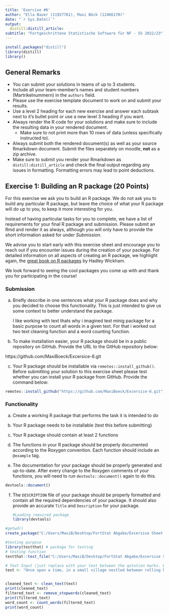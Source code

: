 ```yaml
---
title: 'Exercise #6'
author: "Ella Bauer (11927761), Maxi Böck (12466170)"
date: "`r Sys.Date()`"
output:
  distill:distill_article:
subtitle: "Fortgeschrittene Statistische Software für NF - SS 2022/23"
---
```


```r
install.packages("distill")
library(distill)
library()
```

## General Remarks

-   You can submit your solutions in teams of up to 3 students.
-   Include all your team-member's names and student numbers
    (Martrikelnummern) in the `authors` field.
-   Please use the exercise template document to work on and submit your
    results.
-   Use a level 2 heading for each new exercise and answer each subtask
    next to it's bullet point or use a new level 3 heading if you want.
-   Always render the R code for your solutions and make sure to include
    the resulting data in your rendered document.
    -   Make sure to not print more than 10 rows of data (unless
        specifically instructed to).
-   Always submit both the rendered document(s) as well as your source
    Rmarkdown document. Submit the files separately on moodle, **not**
    as a zip archive.
-   Make sure to submit you render your Rmarkdown as
    `distill:distill_article` and check the final output regarding any
    issues in formatting. Formatting errors may lead to point
    deductions.

## Exercise 1: Building an R package (20 Points)

For this exercise we ask you to build an R package. We do not ask you to
build any particular R package, but leave the choice of what your R
package will do up to you, to keep it more interesting for you.

Instead of having particular tasks for you to complete, we have a list
of requirements for your final R package and submission. Please submit
an Rmd and render it as always, although you will only have to provide
the short information asked for under *Submission*.

We advise you to start early with this exercise sheet and encourage you
to reach out if you encounter issues during the creation of your
package. For detailed information on all aspects of creating an R
package, we highlight again, the [great book on R
packages](https://r-pkgs.org/) by Hadley Wickham.

We look forward to seeing the cool packages you come up with and thank
you for participating in the course!

### Submission

a)  Briefly describe in one sentences what your R package does and why
    you decided to choose this functionality. This is just intended to
    give us some context to better understand the package.
    
    I like working with text thats why i imagined text minig package for a basic purpose to count all words in a given text.
    For that i worked out two text cleaning function and a word counting function.
    
    
b)  To make installation easier, your R package should be in a public
    repository on GitHub. Provide the URL to the GitHub repository
    below:

https://github.com/MaxiBoeck/Excersice-6.git

c)  Your R package should be installable via
    `remotes::install_github()`. Before submitting your solution to this
    exercise sheet please test whether you can install your R package
    from GitHub. Provide the command below:
    
```r
remotes::install_github("https://github.com/MaxiBoeck/Excersice-6.git")
```

### Functionality

a)  Create a working R package that performs the task it is intended to
    do

b)  Your R package needs to be installable (test this before submitting)

c)  Your R package should contain at least 2 functions

d)  The functions in your R package should be properly documented
    according to the Roxygen convention. Each function should include an
    `@example` tag.

e)  The documentation for your package should be properly generated and
    up-to-date. After every change to the Roxygen comments of your
    functions, you will need to run `devtools::document()` again to do
    this.
```r
devtools::document()
```

f)  The `DESCRIPTION` file of your package should be properly formatted
    and contain all the required dependencies of your package. It should
    also provide an accurate `Title` and `Description` for your package.
    
    
    ```r
#Loading reeuired package
library(devtools)
```


```r
#getwd()
create_package("C:/Users/MaxiB/Desktop/FortStat Abgabe/Excersise Sheet 6/Excersice6")
```

    
    
```r
#testing purpose 
library(testthat) # package for testing
# testing function
testthat::test_file("C:/Users/MaxiB/Desktop/FortStat Abgabe/Excersise Sheet 6/Excersice-6/Tests/tests.R")
```
    
    
```r
# Text Input (just replace with your text between the qotation marks. Works best with Blocktext without qotation marks. You can use English or German texts. This example text is from Chatgpt)
text <- "Once upon a time, in a small village nestled between rolling hills and lush forests, there lived a young girl named Lily. She had a heart as pure as the morning dew and a spirit as free as a bird in flight. Lily spent her days exploring the wonders of nature, climbing trees, and chasing butterflies. One sunny morning, while wandering through the woods, Lily stumbled upon a hidden glade filled with colorful wildflowers. Mesmerized by the beauty around her, she decided to pick a bouquet of the loveliest blooms as a gift for her grandmother. As she made her way back to the village, she encountered an injured bird lying helplessly on the ground. Without a second thought, Lily carefully scooped up the delicate creature and cradled it in her hands. Determined to help, she rushed to her grandmother's cottage, seeking her wisdom and healing touch. Her grandmother, a wise woman with a deep connection to nature, examined the injured bird and gently mended its wing. As Lily watched in awe, the bird's eyes met hers, and in that moment, she felt an inexplicable bond between them. With the bird now on the path to recovery, Lily continued her journey back to the village. Along the way, she met a group of children playing by the river. They were amazed by the beauty of the wildflowers she carried and asked her about her adventures in the woods. Lily, always eager to share her love for nature, regaled them with stories of her encounters with animals and the wonders of the forest. The children listened with rapt attention, hanging onto her every word. From that day on, Lily became known as the village's little nature ambassador. She would lead nature walks, teach her friends about different plants and animals, and inspire everyone with her boundless curiosity and kindness. As the years passed, Lily's love for nature only grew stronger. She vowed to protect the environment and all its creatures, cherishing the beauty that surrounded her. And so, the young girl with the heart of gold and the soul of a free spirit continued to spread love and harmony wherever she went."


cleaned_text <- clean_text(text)
print(cleaned_text)
filtered_text <- remove_stopwords(cleaned_text)
print(filtered_text)
word_count <- count_words(filtered_text)
print(word_count)
```

